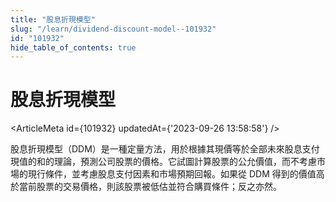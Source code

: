 ```yaml
---
title: "股息折現模型"
slug: "/learn/dividend-discount-model--101932"
id: "101932"
hide_table_of_contents: true
---
```



# 股息折現模型

<ArticleMeta id={101932} updatedAt={'2023-09-26 13:58:58'} />
<div className='border-solid border-b border-t-0 my-4 border-[var(--ifm-color-gray-300)]' />

股息折現模型（DDM）是一種定量方法，用於根據其現價等於全部未來股息支付現值的和的理論，預測公司股票的價格。它試圖計算股票的公允價值，而不考慮市場的現行條件，並考慮股息支付因素和市場預期回報。如果從 DDM 得到的價值高於當前股票的交易價格，則該股票被低估並符合購買條件；反之亦然。
